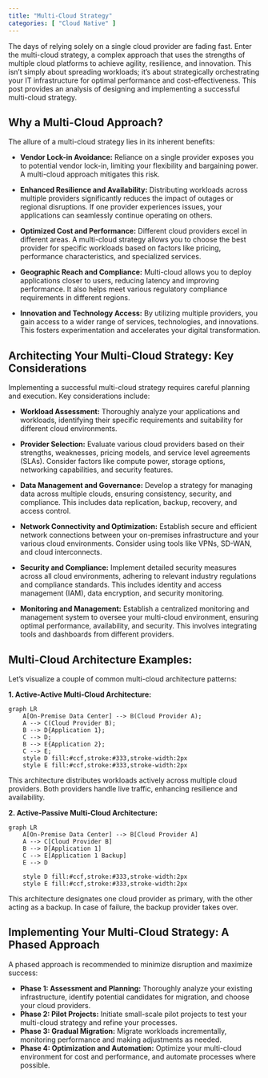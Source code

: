 ```yaml
---
title: "Multi-Cloud Strategy"
categories: [ "Cloud Native" ]
---
```


The days of relying solely on a single cloud provider are fading fast. Enter the multi-cloud strategy, a complex approach that uses the strengths of multiple cloud platforms to achieve agility, resilience, and innovation.
 This isn't simply about spreading workloads; it's about strategically orchestrating your IT infrastructure for optimal performance and cost-effectiveness. This post provides an analysis of designing and implementing a successful multi-cloud strategy.

## Why a Multi-Cloud Approach?


The allure of a multi-cloud strategy lies in its inherent benefits:

-   **Vendor Lock-in Avoidance:** Reliance on a single provider exposes you to potential vendor lock-in, limiting your flexibility and bargaining power. A multi-cloud approach mitigates this risk.

-   **Enhanced Resilience and Availability:** Distributing workloads across multiple providers significantly reduces the impact of outages or regional disruptions. If one provider experiences issues, your applications can seamlessly continue operating on others.

-   **Optimized Cost and Performance:** Different cloud providers excel in different areas. A multi-cloud strategy allows you to choose the best provider for specific workloads based on factors like pricing, performance characteristics, and specialized services.

-   **Geographic Reach and Compliance:** Multi-cloud allows you to deploy applications closer to users, reducing latency and improving performance. It also helps meet various regulatory compliance requirements in different regions.

-   **Innovation and Technology Access:** By utilizing multiple providers, you gain access to a wider range of services, technologies, and innovations. This fosters experimentation and accelerates your digital transformation.

## Architecting Your Multi-Cloud Strategy: Key Considerations

Implementing a successful multi-cloud strategy requires careful planning and execution. Key considerations include:

-   **Workload Assessment:** Thoroughly analyze your applications and workloads, identifying their specific requirements and suitability for different cloud environments.

-   **Provider Selection:** Evaluate various cloud providers based on their strengths, weaknesses, pricing models, and service level agreements (SLAs). Consider factors like compute power, storage options, networking capabilities, and security features.

-   **Data Management and Governance:** Develop a strategy for managing data across multiple clouds, ensuring consistency, security, and compliance.
 This includes data replication, backup, recovery, and access control.

-   **Network Connectivity and Optimization:** Establish secure and efficient network connections between your on-premises infrastructure and your various cloud environments. Consider using tools like VPNs, SD-WAN, and cloud interconnects.

-   **Security and Compliance:** Implement detailed security measures across all cloud environments, adhering to relevant industry regulations and compliance standards. This includes identity and access management (IAM), data encryption, and security monitoring.

-   **Monitoring and Management:** Establish a centralized monitoring and management system to oversee your multi-cloud environment, ensuring optimal performance, availability, and security. This involves integrating tools and dashboards from different providers.

## Multi-Cloud Architecture Examples:

Let's visualize a couple of common multi-cloud architecture patterns:

**1. Active-Active Multi-Cloud Architecture:**

```mermaid
graph LR
    A[On-Premise Data Center] --> B(Cloud Provider A);
    A --> C(Cloud Provider B);
    B --> D{Application 1};
    C --> D;
    B --> E{Application 2};
    C --> E;
    style D fill:#ccf,stroke:#333,stroke-width:2px
    style E fill:#ccf,stroke:#333,stroke-width:2px
```

This architecture distributes workloads actively across multiple cloud providers. Both providers handle live traffic, enhancing resilience and availability.

**2. Active-Passive Multi-Cloud Architecture:**

```mermaid
graph LR
    A[On-Premise Data Center] --> B[Cloud Provider A]
    A --> C[Cloud Provider B]
    B --> D[Application 1]
    C --> E[Application 1 Backup]
    E --> D
    
    style D fill:#ccf,stroke:#333,stroke-width:2px
    style E fill:#ccf,stroke:#333,stroke-width:2px
```

This architecture designates one cloud provider as primary, with the other acting as a backup. In case of failure, the backup provider takes over.

## Implementing Your Multi-Cloud Strategy: A Phased Approach

A phased approach is recommended to minimize disruption and maximize success:

-   **Phase 1: Assessment and Planning:** Thoroughly analyze your existing infrastructure, identify potential candidates for migration, and choose your cloud providers.
-   **Phase 2: Pilot Projects:** Initiate small-scale pilot projects to test your multi-cloud strategy and refine your processes.
-   **Phase 3: Gradual Migration:** Migrate workloads incrementally, monitoring performance and making adjustments as needed.
-   **Phase 4: Optimization and Automation:** Optimize your multi-cloud environment for cost and performance, and automate processes where possible.